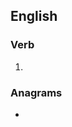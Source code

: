 ==English==

===Verb===
{{head|en|verb form}}

# {{present participle of|reanimate|lang=en|nocat=1}}

===Anagrams===
* {{anagrams|en|a=aaegiimnnrt|gentiamarin}}